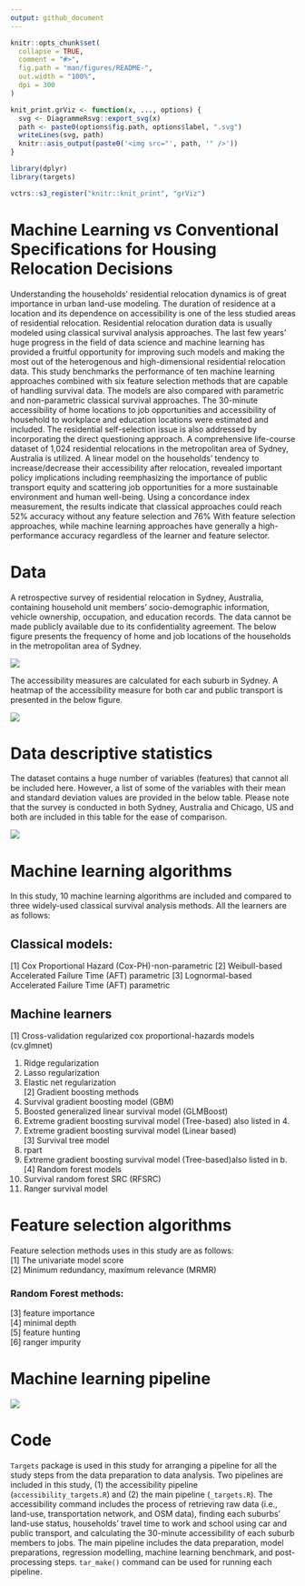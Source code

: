 ```yaml
---
output: github_document
---
```


<!-- README.md is generated from README.Rmd. Please edit that file -->

```r
knitr::opts_chunk$set(
  collapse = TRUE,
  comment = "#>",
  fig.path = "man/figures/README-",
  out.width = "100%",
  dpi = 300
)

knit_print.grViz <- function(x, ..., options) {
  svg <- DiagrammeRsvg::export_svg(x)
  path <- paste0(options$fig.path, options$label, ".svg")
  writeLines(svg, path)
  knitr::asis_output(paste0('<img src="', path, '" />'))
}

library(dplyr)
library(targets)

vctrs::s3_register("knitr::knit_print", "grViz")
```

# Machine Learning vs Conventional Specifications for Housing Relocation Decisions

<!-- badges: start -->

<!-- badges: end -->

Understanding the households' residential relocation dynamics is of great importance in urban land-use modeling. The duration of residence at a location and its dependence on accessibility is one of the less studied areas of residential relocation. Residential relocation duration data is usually modeled using classical survival analysis approaches. The last few years' huge progress in the field of data science and machine learning has provided a fruitful opportunity for improving such models and making the most out of the heterogenous and high-dimensional residential relocation data. This study benchmarks the performance of ten machine learning approaches combined with six feature selection methods that are capable of handling survival data. The models are also compared with parametric and non-parametric classical survival approaches. The 30-minute accessibility of home locations to job opportunities and accessibility of household to workplace and education locations were estimated and included. The residential self-selection issue is also addressed by incorporating the direct questioning approach. A comprehensive life-course dataset of 1,024 residential relocations in the metropolitan area of Sydney, Australia is utilized. A linear model on the households' tendency to increase/decrease their accessibility after relocation, revealed important policy implications including reemphasizing the importance of public transport equity and scattering job opportunities for a more sustainable environment and human well-being. Using a concordance index measurement, the results indicate that classical approaches could reach 52% accuracy without any feature selection and 76% With feature selection approaches, while machine learning approaches have generally a high-performance accuracy regardless of the learner and feature selector.

# Data

A retrospective survey of residential relocation in Sydney, Australia, containing household unit members' socio-demographic information, vehicle ownership, occupation, and education records. The data cannot be made publicly available due to its confidentiality agreement. The below figure presents the frequency of home and job locations of the households in the metropolitan area of Sydney.

![](Docs/Home&Job.jpg)

The accessibility measures are calculated for each suburb in Sydney. A heatmap of the accessibility measure for both car and public transport is presented in the below figure.

![](Docs/Accessibility.jpg)

# Data descriptive statistics

The dataset contains a huge number of variables (features) that cannot all be included here. However, a list of some of the variables with their mean and standard deviation values are provided in the below table. Please note that the survey is conducted in both Sydney, Australia and Chicago, US and both are included in this table for the ease of comparison.

![](Docs/Descriptive%20statistics.png)

# Machine learning algorithms

In this study, 10 machine learning algorithms are included and compared to three widely-used classical survival analysis methods. All the learners are as follows:

## Classical models:

[1] Cox Proportional Hazard (Cox-PH)-non-parametric [2] Weibull-based Accelerated Failure Time (AFT) parametric [3] Lognormal-based Accelerated Failure Time (AFT) parametric

## Machine learners

[1] Cross-validation regularized cox proportional-hazards models (cv.glmnet)

1.  Ridge regularization  
2.  Lasso regularization  
3.  Elastic net regularization  
    [2] Gradient boosting methods  
4.  Survival gradient boosting model (GBM)  
5.  Boosted generalized linear survival model (GLMBoost)  
6.  Extreme gradient boosting survival model (Tree-based) also listed in 4.  
7.  Extreme gradient boosting survival model (Linear based)  
    [3] Survival tree model  
8.  rpart  
9.  Extreme gradient boosting survival model (Tree-based)also listed in b.  
    [4] Random forest models  
10. Survival random forest SRC (RFSRC)  
11. Ranger survival model

# Feature selection algorithms

Feature selection methods uses in this study are as follows:  
[1] The univariate model score  
[2] Minimum redundancy, maximum relevance (MRMR)

### Random Forest methods:

[3] feature importance  
[4] minimal depth  
[5] feature hunting  
[6] ranger impurity

# Machine learning pipeline

![](Docs/pipeline.png)

# Code

`Targets` package is used in this study for arranging a pipeline for all the study steps from the data preparation to data analysis. Two pipelines are included in this study, (1) the accessibility pipeline (`accessibility_targets.R`) and (2) the main pipeline (`_targets.R`). The accessibility command includes the process of retrieving raw data (i.e., land-use, transportation network, and OSM data), finding each suburbs' land-use status, households' travel time to work and school using car and public transport, and calculating the 30-minute accessibility of each suburb members to jobs. The main pipeline includes the data preparation, model preparations, regression modelling, machine learning benchmark, and post-processing steps. `tar_make()` command can be used for running each pipeline.
